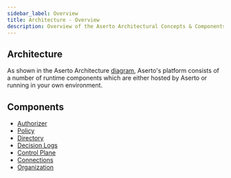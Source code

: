 ```yaml
---
sidebar_label: Overview
title: Architecture - Overview
description: Overview of the Aserto Architectural Concepts & Components
---
```


## Architecture
As shown in the Aserto Architecture [diagram](../architecture), Aserto's platform consists of a number of runtime components which are either hosted by Aserto or running in your own environment.

## Components
* [Authorizer](authorizer) 
* [Policy](policy)
* [Directory](directory)
* [Decision Logs](decision-logs)
* [Control Plane](control-plane)
* [Connections](connections)
* [Organization](organization)

